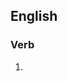 {{also|humiliâtes}}

==English==

===Verb===
{{head|en|verb form}}

# {{en-third-person singular of|humiliate}}